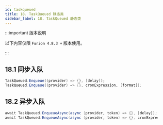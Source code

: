 ```yaml
---
id: taskqueued
title: 18. TaskQueued 静态类
sidebar_label: 18. TaskQueued 静态类
---
```


:::important 版本说明

以下内容仅限 `Furion 4.8.3 +` 版本使用。

:::

## 18.1 同步入队

```cs showLineNumbers
TaskQueued.Enqueue((provider) => {}, [delay]);
TaskQueued.Enqueue((provider) => {}, cronExpression, [format]);
```

## 18.2 异步入队

```cs showLineNumbers
await TaskQueued.EnqueueAsync(async (provider, token) => {}, [delay]);
await TaskQueued.EnqueueAsync(async (provider, token) => {}, cronExpression, [format]);
```